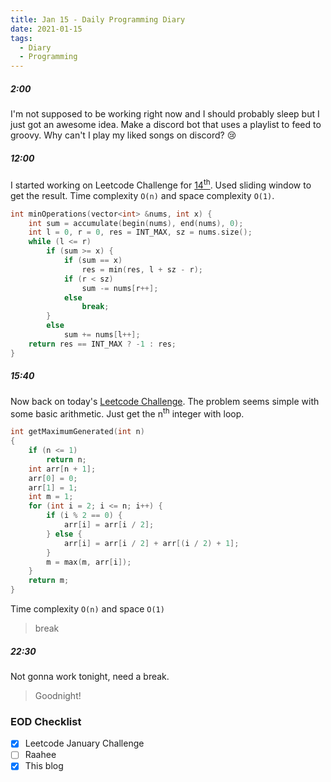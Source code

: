 ```yaml
---
title: Jan 15 - Daily Programming Diary
date: 2021-01-15
tags:
  - Diary
  - Programming
---
```


##### 2:00
I'm not supposed to be working right now and I should probably sleep but I just got an awesome idea. Make a discord bot that uses a playlist to feed to groovy. Why can't I play my liked songs on discord? 😢

##### 12:00
I started working on Leetcode Challenge for [14<sup>th</sup>](https://leetcode.com/explore/featured/card/january-leetcoding-challenge-2021/580/week-2-january-8th-january-14th/3603/). Used sliding window to get the result. Time complexity `O(n)` and space complexity `O(1)`.

```cpp:title=minimum-operations-to-reduce-x-to-zero.cpp
int minOperations(vector<int> &nums, int x) {
    int sum = accumulate(begin(nums), end(nums), 0);
    int l = 0, r = 0, res = INT_MAX, sz = nums.size();
    while (l <= r)
        if (sum >= x) {
            if (sum == x)
                res = min(res, l + sz - r);
            if (r < sz)
                sum -= nums[r++];
            else
                break;
        }
        else
            sum += nums[l++];
    return res == INT_MAX ? -1 : res;
}
```

##### 15:40
Now back on today's [Leetcode Challenge](https://leetcode.com/explore/featured/card/january-leetcoding-challenge-2021/581/week-3-january-15th-january-21st/3605/). The problem seems simple with some basic arithmetic. Just get the n<sup>th</sup> integer with loop.

```cpp:title=get-maximum-in-generated-array.cpp
int getMaximumGenerated(int n)
{
    if (n <= 1)
        return n;
    int arr[n + 1];
    arr[0] = 0;
    arr[1] = 1;
    int m = 1;
    for (int i = 2; i <= n; i++) {
        if (i % 2 == 0) {
            arr[i] = arr[i / 2];
        } else {
            arr[i] = arr[i / 2] + arr[(i / 2) + 1];
        }
        m = max(m, arr[i]);
    }
    return m;
}
```

Time complexity `O(n)` and space `O(1)`

> break

##### 22:30
Not gonna work tonight, need a break.

> Goodnight!

### EOD Checklist
- [x] Leetcode January Challenge
- [ ] Raahee
- [x] This blog
